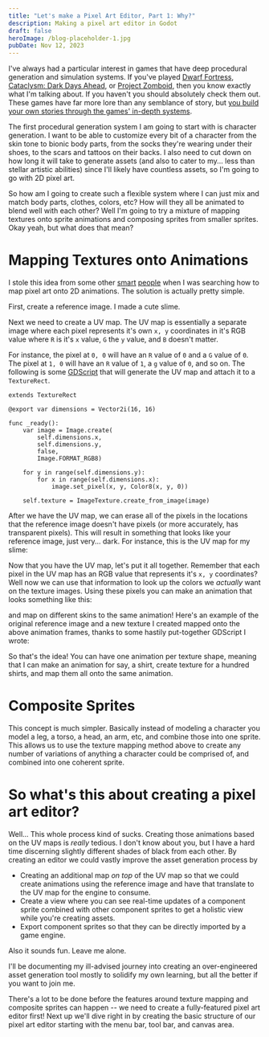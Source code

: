 ```yaml
---
title: "Let's make a Pixel Art Editor, Part 1: Why?"
description: Making a pixel art editor in Godot
draft: false
heroImage: /blog-placeholder-1.jpg
pubDate: Nov 12, 2023
---
```


I've always had a particular interest in games that have deep procedural generation and simulation systems. If you've played [Dwarf Fortress](https://www.bay12games.com/dwarves/), [Cataclysm: Dark Days Ahead](https://cataclysmdda.org/), or [Project Zomboid](https://projectzomboid.com/), then you know exactly what I'm talking about. If you haven't you should absolutely check them out. These games have far more lore than any semblance of story, but [you build your own stories through the games' in-depth systems](https://dfstories.com/).

The first procedural generation system I am going to start with is character generation. I want to be able to customize every bit of a character from the skin tone to bionic body parts, from the socks they're wearing under their shoes, to the scars and tattoos on their backs. I also need to cut down on how long it will take to generate assets (and also to cater to my... less than stellar artistic abilities) since I'll likely have countless assets, so I'm going to go with 2D pixel art.

So how am I going to create such a flexible system where I can just mix and match body parts, clothes, colors, etc? How will they all be animated to blend well with each other? Well I'm going to try a mixture of mapping textures onto sprite animations and composing sprites from smaller sprites. Okay yeah, but what does that mean?

# Mapping Textures onto Animations
I stole this idea from some other [smart](https://www.youtube.com/watch?v=HsOKwUwL1bE) [people](https://old.reddit.com/r/proceduralgeneration/comments/ibybmg/uvmapping_pixel_art_for_effortless_content/) when I was searching how to map pixel art onto 2D animations. The solution is actually pretty simple.

First, create a reference image. I made a cute slime.

<PixelImage src="/images/first-post/slime.png" />

Next we need to create a UV map. The UV map is essentially a separate image where each pixel represents it's own `x, y` coordinates in it's RGB value where `R` is it's `x` value, `G` the `y` value, and `B` doesn't matter.

For instance, the pixel at `0, 0` will have an `R` value of `0` and a `G` value of `0`. The pixel at `1, 0` will have an `R` value of `1`, a `g` value of `0`, and so on. The following is some [GDScript](https://docs.godotengine.org/en/stable/tutorials/scripting/gdscript/gdscript_basics.html) that will generate the UV map and attach it to a `TextureRect`.

```gdscript
extends TextureRect

@export var dimensions = Vector2i(16, 16)

func _ready():
	var image = Image.create(
		self.dimensions.x,
		self.dimensions.y,
		false,
		Image.FORMAT_RGB8)

	for y in range(self.dimensions.y):
		for x in range(self.dimensions.x):
			image.set_pixel(x, y, Color8(x, y, 0))

	self.texture = ImageTexture.create_from_image(image)
```

After we have the UV map, we can erase all of the pixels in the locations that the reference image doesn't have pixels (or more accurately, has transparent pixels). This will result in something that looks like your reference image, just very... dark. For instance, this is the UV map for my slime:

<PixelImage src="/images/first-post/slime-uv-map.png" />

Now that you have the UV map, let's put it all together. Remember that each pixel in the UV map has an RGB value that represents it's `x, y` coordinates? Well now we can use that information to look up the colors we _actually_ want on the texture images. Using these pixels you can make an animation that looks something like this:

<PixelImage src="/images/first-post/uv-animation.png" />

and map on different skins to the same animation! Here's an example of the original reference image and a new texture I created mapped onto the above animation frames, thanks to some hastily put-together GDScript I wrote:

<PixelImage src="/images/first-post/processed-animation.gif" />


So that's the idea! You can have one animation per texture shape, meaning that I can make an animation for say, a shirt, create texture for a hundred shirts, and map them all onto the same animation.

# Composite Sprites

This concept is much simpler. Basically instead of modeling a character you model a leg, a torso, a head, an arm, etc, and combine those into one sprite. This allows us to use the texture mapping method above to create any number of variations of anything a character could be comprised of, and combined into one coherent sprite.

# So what's this about creating a pixel art editor?
Well... This whole process kind of sucks. Creating those animations based on the UV maps is _really_ tedious. I don't know about you, but I have a hard time discerning slightly different shades of black from each other. By creating an editor we could vastly improve the asset generation process by
- Creating an additional map _on top_ of the UV map so that we could create animations using the reference image and have that translate to the UV map for the engine to consume.
- Create a view where you can see real-time updates of a component sprite combined with other component sprites to get a holistic view while you're creating assets.
- Export component sprites so that they can be directly imported by a game engine.

Also it sounds fun. Leave me alone.

I'll be documenting my ill-advised journey into creating an over-engineered asset generation tool mostly to solidify my own learning, but all the better if you want to join me.

There's a lot to be done before the features around texture mapping and composite sprites can happen -- we need to create a fully-featured pixel art editor first! Next up we'll dive right in by creating the basic structure of our pixel art editor starting with the menu bar, tool bar, and canvas area.
